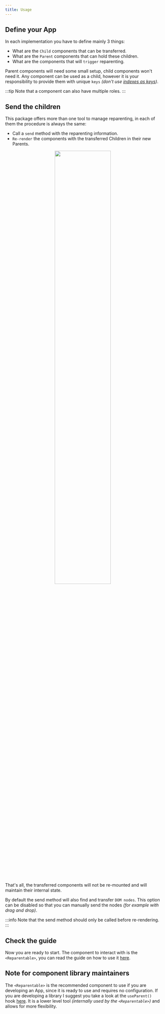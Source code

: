 ```yaml
---
title: Usage
---
```



## Define your App

In each implementation you have to define mainly 3 things:

- What are the `Child` components that can be transferred.
- What are the `Parent` components that can hold these children.
- What are the components that will `trigger` reparenting.

Parent components will need some small setup, child components won't need it. Any component can be used as a child, however it is your responsibility to provide them with unique `keys` _(don't use [indexes as keys](https://medium.com/@robinpokorny/index-as-a-key-is-an-anti-pattern-e0349aece318))_.

:::tip
Note that a component can also have multiple roles.
:::

## Send the children

This package offers more than one tool to manage reparenting, in each of them the procedure is always the same:

- Call a `send` method with the reparenting information.
- `Re-render` the components with the transferred Children in their new Parents.

<div align="center">
  <img src={useBaseUrl('images/code.png')} width="60%" />
</div>

<br />

That's all, the transferred components will not be re-mounted and will maintain their internal state.

By default the send method will also find and transfer `DOM nodes`. This option can be disabled so that you can manually send the nodes _(for example with drag and drop)_.

:::info
Note that the send method should only be called before re-rendering.
:::

## Check the guide

Now you are ready to start. The component to interact with is the `<Reparentable>`, you can read the guide on how to use it [here](./reparentable).

## Note for component library maintainers

The `<Reparentable>` is the recommended component to use if you are developing an App, since it is ready to use and requires no configuration.
If you are developing a library I suggest you take a look at the `useParent()` hook [here](./useparent). It is a lower level tool _(internally used by the `<Reparentable>`)_ and allows for more flexibility.
